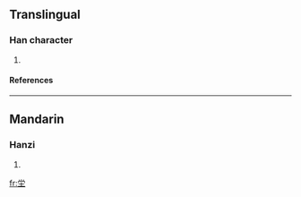 ==Translingual==
===Han character===
{{Han char|rn=32|rad=土|as=05|sn=8|four=|canj=火月土 (FBG)}}
# {{defn|Han|sort=土05}}
====References====
{{Han ref|kx=0226.130|dkj=04968|dj=0461.270|hdz=10431.020|uh=5763|ud=22371}}
----
==Mandarin==
===Hanzi===
{{cmn-hanzi|pin=[[nì]] ([[ni4]]), [[tāng]] ([[tang1]])|wg=ni<sup>4</sup>, t'ang<sup>1</sup>}}
# {{defn|Mandarin}}

[[fr:坣]]